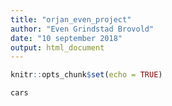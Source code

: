 ```yaml
---
title: "orjan_even_project"
author: "Even Grindstad Brovold"
date: "10 september 2018"
output: html_document
---
```


```r
knitr::opts_chunk$set(echo = TRUE)
```

```r
cars

```

